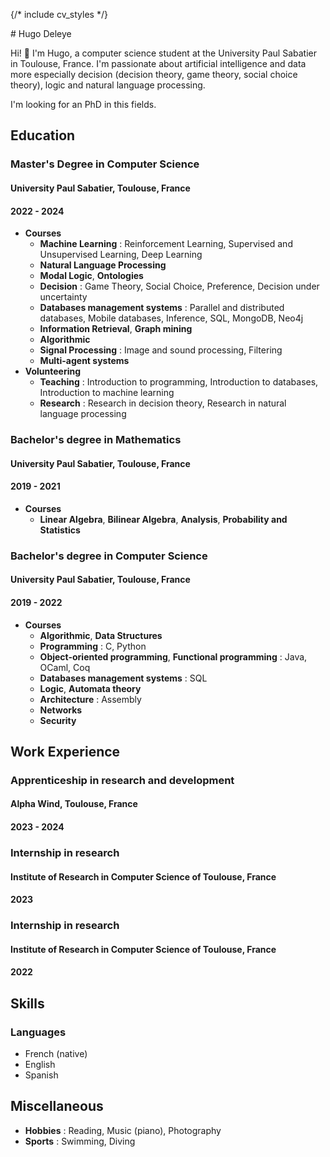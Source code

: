 {/* include cv_styles */}

<div className='markdown-body'>
# Hugo Deleye

Hi! 👋 I'm Hugo, a computer science student at the University Paul Sabatier in Toulouse, France. I'm passionate about artificial intelligence and data more especially decision (decision theory, game theory, social choice theory), logic and natural language processing.

I'm looking for an PhD in this fields.

## Education

### Master's Degree in Computer Science
#### University Paul Sabatier, Toulouse, France
#### 2022 - 2024

- **Courses**
    - **Machine Learning** : Reinforcement Learning, Supervised and Unsupervised Learning, Deep Learning
    - **Natural Language Processing**
    - **Modal Logic**, **Ontologies**
    - **Decision** : Game Theory, Social Choice, Preference, Decision under uncertainty
    - **Databases management systems** : Parallel and distributed databases, Mobile databases, Inference, SQL, MongoDB, Neo4j
    - **Information Retrieval**, **Graph mining**
    - **Algorithmic**
    - **Signal Processing** : Image and sound processing, Filtering
    - **Multi-agent systems**
- **Volunteering**
    - **Teaching** : Introduction to programming, Introduction to databases, Introduction to machine learning
    - **Research** : Research in decision theory, Research in natural language processing 

### Bachelor's degree in Mathematics
#### University Paul Sabatier, Toulouse, France
#### 2019 - 2021

- **Courses**
    - **Linear Algebra**, **Bilinear Algebra**, **Analysis**, **Probability and Statistics**

### Bachelor's degree in Computer Science
#### University Paul Sabatier, Toulouse, France
#### 2019 - 2022

- **Courses**
    - **Algorithmic**, **Data Structures**
    - **Programming** : C, Python
    - **Object-oriented programming**, **Functional programming** : Java, OCaml, Coq
    - **Databases management systems** : SQL
    - **Logic**, **Automata theory**
    - **Architecture** : Assembly
    - **Networks**
    - **Security**

## Work Experience

### Apprenticeship in research and development
#### Alpha Wind, Toulouse, France
#### 2023 - 2024

### Internship in research
#### Institute of Research in Computer Science of Toulouse, France
#### 2023

### Internship in research
#### Institute of Research in Computer Science of Toulouse, France
#### 2022


## Skills

### Languages
- French (native)
- English
- Spanish

## Miscellaneous

- **Hobbies** : Reading, Music (piano), Photography
- **Sports** : Swimming, Diving

</div>